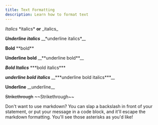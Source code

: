 ```yaml
---
title: Text Formatting
description: Learn how to format text
---
```


*Italics*	\*italics* **or** \_italics\_

__*Underline italics*__	\__\*underline italics*__

**Bold**	\*\*bold**

__**Underline bold**__	\__\*\*underline bold**__

***Bold Italics***	\*\*\*bold italics***

__***underline bold italics***__	\__\*\*\*underline bold italics***__

__Underline__	\_\_underline__	

~~Strikethrough~~	 \~\~Strikethrough~~

Don't want to use markdown? You can slap a backslash in front of your statement, or put your message in a code block, and it'll escape the markdown formatting. You'll see those asterisks as you'd like!

